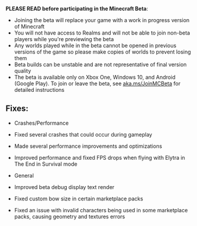 **PLEASE READ before participating in the Minecraft Beta**:

-   Joining the beta will replace your game with a work in progress version of Minecraft
-   You will not have access to Realms and will not be able to join non-beta players while you're previewing the beta
-   Any worlds played while in the beta cannot be opened in previous versions of the game so please make copies of worlds to prevent losing them
-   Beta builds can be unstable and are not representative of final version quality
-   The beta is available only on Xbox One, Windows 10, and Android (Google Play). To join or leave the beta, see [aka.ms/JoinMCBeta](https://aka.ms/JoinMCBeta) for detailed instructions 

## **Fixes:**

-   Crashes/Performance

-   Fixed several crashes that could occur during gameplay
-   Made several performance improvements and optimizations
-   Improved performance and fixed FPS drops when flying with Elytra in The End in Survival mode 

-   General

-   Improved beta debug display text render
-   Fixed custom bow size in certain marketplace packs
-   Fixed an issue with invalid characters being used in some marketplace packs, causing geometry and textures errors